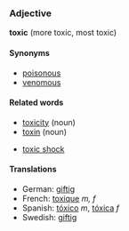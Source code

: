 ===Adjective===
'''toxic''' (more toxic, most toxic)

====Synonyms====
*[[poisonous]]
*[[venomous]]

====Related words====
*[[toxicity]] (noun)
*[[toxin]] (noun)

*[[toxic shock]]

====Translations====
*German: [[giftig]] 
*French: [[toxique]] ''m, f''
*Spanish: [[tóxico]] ''m'', [[tóxica]] ''f''
*Swedish: [[giftig]]